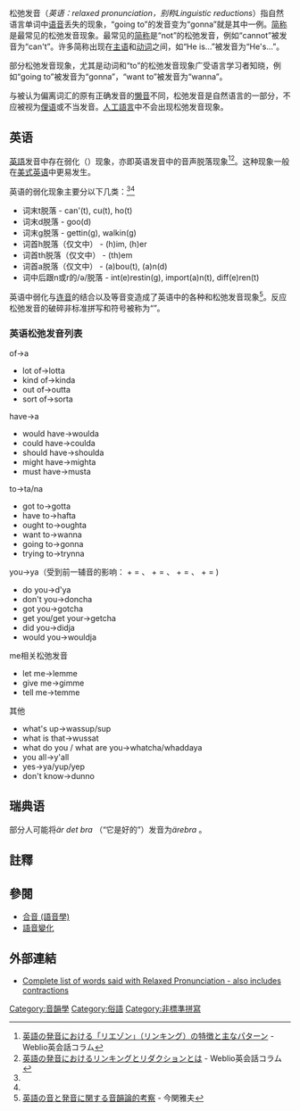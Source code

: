 {{Globalize/English}}
松弛发音（''英语：relaxed pronunciation，别称Linguistic reductions''）指自然语言单词中[[语音|语音]]丢失的现象，“going to”的发音变为“gonna”就是其中一例。[[简称|简称]]是最常见的松弛发音现象。最常见的[[简称|简称]]是“not”的松弛发音，例如“cannot”被发音为“can't”。许多简称出现在[[主语|主语]]和[[动词|动词]]之间，如“He is...”被发音为“He's...”。

部分松弛发音现象，尤其是动词和“to”的松弛发音现象广受语言学习者知晓，例如“going to”被发音为“gonna”，“want to”被发音为“wanna”。

与被认为偏离词汇的原有正确发音的[[懒音|懒音]]不同，松弛发音是自然语言的一部分，不应被视为[[俚语|俚语]]或不当发音。[[人工語言|人工語言]]中不会出现松弛发音现象。

==英语==
[[英語|英語]]发音中存在弱化（{{lang-en|reduction}}）现象，亦即英语发音中的音声脱落现象<ref name=w1>[https://eikaiwa.weblio.jp/column/study/pronunciation/english-liaison 英語の発音における「リエゾン」（リンキング）の特徴と主なパターン] - Weblio英会話コラム</ref><ref name=w2>[https://uwl.weblio.jp/speaking-test/column/pronunciation/linking-reduction 英語の発音におけるリンキングとリダクションとは] - Weblio英会話コラム</ref>。这种现象一般在[[美式英语|美式英语]]中更易发生。

英语的弱化现象主要分以下几类：<ref name=w1 /><ref name=w2 />
* 词末t脱落 - can'(t), cu(t), ho(t)
* 词末d脱落 - goo(d)
* 词末g脱落 - gettin(g), walkin(g)
* 词首h脱落（仅文中） - (h)im, (h)er
* 词首th脱落（仅文中） - (th)em
* 词首a脱落（仅文中） - (a)bou(t), (a)n(d)
* 词中后跟n或r的/ə/脱落 - int(e)restin(g), import(a)n(t), diff(e)ren(t)

英语中弱化与[[连音|连音]]的结合以及{{link-en|振翅|Flapping}}等音变造成了英语中的各种{{link-en|Wikipedia:英语简称列表|Wikipedia:List_of_English_contractions|简称}}和松弛发音现象<ref>[https://appsv.main.teikyo-u.ac.jp/tosho/tmimaseki25.pdf 英語の音と発音に関する音韻論的考察] - 今関雅夫</ref>。反应松弛发音的破碎非标准拼写和符号被称为“{{link-en|视觉方言|eye dialect}}”。

===英语松弛发音列表===
;of→a
* lot of→lotta
* kind of→kinda
* out of→outta
* sort of→sorta

; have→a
* would have→woulda
* could have→coulda
* should have→shoulda
* might have→mighta
* must have→musta

; to→ta/na
* got to→gotta
* have to→hafta
* ought to→oughta
* want to→wanna
* going to→gonna
* trying to→trynna

; you→ya（受到前一辅音的影响：{{IPA|/t/}} + {{IPA|/jə/}} = {{IPA|[tʃə]}}、{{IPA|/d/}} + {{IPA|/jə/}} = {{IPA|[dʒə]}}、{{IPA|/s/}} + {{IPA|/jə/}} = {{IPA|[ʃə]}}、{{IPA|/z/}} + {{IPA|/jə/}} = {{IPA|[ʒə]}})
* do you→d'ya
* don't you→doncha
* got you→gotcha
* get you/get your→getcha
* did you→didja
* would you→wouldja

; me相关松弛发音
* let me→lemme
* give me→gimme
* tell me→temme

; 其他
* what's up→wassup/sup
* what is that→wussat
* what do you / what are you→whatcha/whaddaya
* you all→y'all
* yes→ya/yup/yep
* don't know→dunno

==瑞典语==
部分人可能将''är det bra'' {{IPA|[ærdetbrɑ]}}（“它是好的”）发音为''ärebra'' {{IPA|[ærɛbrɑ]}}。

==註釋==
{{reflist}}

==參閱==
*[[合音_(語音學)|合音 (語音學)]]
*[[語音變化|語音變化]]

==外部連結==
*[http://www.davidtulga.com/contractions.htm Complete list of words said with Relaxed Pronunciation - also includes contractions] {{Wayback|url=http://www.davidtulga.com/contractions.htm |date=20111006150042 }}

[[Category:音韻學|Category:音韻學]]
[[Category:俗語|Category:俗語]]
[[Category:非標準拼寫|Category:非標準拼寫]]